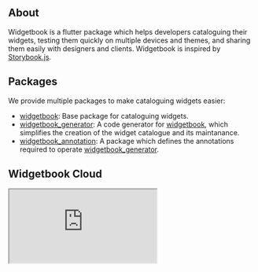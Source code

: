 ## About

Widgetbook is a flutter package which helps developers cataloguing their widgets, testing them quickly on multiple devices and themes, and sharing them easily with designers and clients. Widgetbook is inspired by [Storybook.js](https://storybook.js.org/).

## Packages

We provide multiple packages to make cataloguing widgets easier:

- [widgetbook](https://pub.dev/packages/widgetbook): Base package for cataloguing widgets.
- [widgetbook_generator](https://pub.dev/packages/widgetbook_generator): A code generator for [widgetbook](https://pub.dev/packages/widgetbook), which simplifies the creation of the widget catalogue and its maintanance.
- [widgetbook_annotation](https://pub.dev/packages/widgetbook_annotation): A package which defines the annotations required to operate [widgetbook_generator](https://pub.dev/packages/widgetbook_generator).

## Widgetbook Cloud

<iframe src="https://demo.widgetbook.io/#/" title="Widgetbook Demo"></iframe>